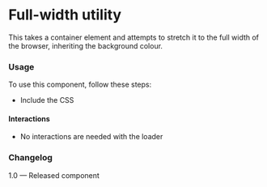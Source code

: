 
<Meta of={FullWidthStories} />

# Full-width utility

This takes a container element and attempts to stretch it to the full width of the browser, inheriting the background colour.

<Canvas>
  <Story of={FullWidthStories.DefaultFullWidth} />
</Canvas>

### Usage

To use this component, follow these steps:

- Include the CSS

#### Interactions

- No interactions are needed with the loader

### Changelog

1.0 — Released component
